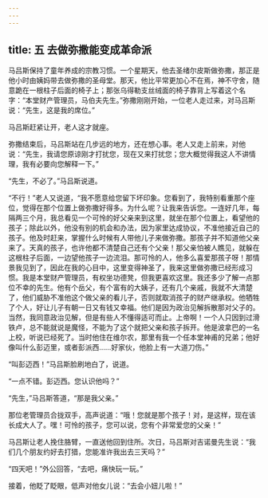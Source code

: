 ```yaml
---
---
---
```

title: 五 去做弥撒能变成革命派
---





马吕斯保持了童年养成的宗教习惯。一个星期天，他去圣绪尔皮斯做弥撒，那正是他小时由姨妈带去做弥撒的圣母堂。那天，他比平常更加心不在焉，神不守舍，随意跪在一根柱子后面的椅子上；那张乌得勒支丝绒面的椅子靠背上写着这个名字：“本堂财产管理员，马伯夫先生。”弥撒刚刚开始，一位老人走过来，对马吕斯说：“先生，这是我的席位。”

马吕斯赶紧让开，老人这才就座。

弥撒结束后，马吕斯站在几步远的地方，还在想心事。老人又走上前来，对他说：“先生，我请您原谅刚才打扰您，现在又来打扰您；您大概觉得我这人不讲情理，我有必要向您解释一下。”

“先生，不必了。”马吕斯说道。

“不行！”老人又说道，“我不愿意给您留下坏印象。您看到了，我特别看重那个座位，觉得在那个位置上做弥撒好得多。为什么呢？让我来告诉您。一连好几年，每隔两三个月，我总看见一个可怜的好父亲来到这里，就坐在那个位置上，看望他的孩子；除此以外，他没有别的机会和办法，因为家里达成协议，不准他接近自己的孩子。他及时赶来，掌握什么时候有人带他儿子来做弥撒。那孩子并不知道他父亲来了。天真的孩子，也许他都不清楚自己还有个父亲！那父亲怕被人瞧见，就躲在这根柱子后面，一边望他孩子一边流泪。那可怜的人，他多么喜爱那孩子呀！那情景我见到了，因此在我的心目中，这里变得神圣了，我来这里做弥撒已经形成习惯。我是本堂财产管理员，有权坐功德凳，但我更喜欢这里。我还多少了解一点那位不幸的先生。他有个岳父，有个富有的大姨子，还有几个亲戚，我就不大清楚了，他们威胁不准他这个做父亲的看儿子，否则就取消孩子的财产继承权。他牺牲了个人，好让儿子有朝一日又有钱又幸福。他们是因为政治见解拆散那对父子的。当然，我同意政治见解，但是有些人不懂得适可而止。上帝啊！一个人只因到过滑铁卢，总不能就说是魔怪，不能为了这个就把父亲和孩子拆开。他是波拿巴的一名上校，听说已经死了。当时他住在维尔农，那里有我一个任本堂神甫的兄弟；他好像叫什么彭迈里，或者彭派西……好家伙，他脸上有一大道刀伤。”

“叫彭迈西！”马吕斯脸刷地白了，说道。

“一点不错。彭迈西。您认识他吗？”

“先生，”马吕斯答道，“那是我父亲。”

那位老管理员合拢双手，高声说道：“哦！您就是那个孩子！对，是这样，现在该长成大人了。嘿！可怜的孩子，您可以说，您有个非常爱您的父亲！”

马吕斯让老人挽住胳臂，一直送他回到住所。次日，马吕斯对吉诺曼先生说：“我们几个朋友约好去打猎，您能准许我出去三天吗？”

“四天吧！”外公回答，“去吧，痛快玩一玩。”

接着，他眨了眨眼，低声对他女儿说：“去会小妞儿啦！”